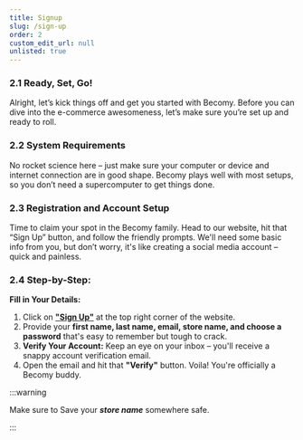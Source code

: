 ```yaml
---
title: Signup
slug: /sign-up
order: 2
custom_edit_url: null
unlisted: true
---
```



### 2.1 Ready, Set, Go!
Alright, let’s kick things off and get you started with Becomy. Before you can dive into the e-commerce awesomeness, let’s make sure you’re set up and ready to roll.

### 2.2 System Requirements
No rocket science here – just make sure your computer or device and internet connection are in good shape. Becomy plays well with most setups, so you don’t need a supercomputer to get things done.

### 2.3 Registration and Account Setup
Time to claim your spot in the Becomy family. Head to our website, hit that “Sign Up” button, and follow the friendly prompts. We'll need some basic info from you, but don’t worry, it's like creating a social media account – quick and painless.

### 2.4 Step-by-Step:

**Fill in Your Details:**

1. Click on [**"Sign Up"**](https://becomystaging.com/admin_users/sign_up) at the top right corner of the website.
2. Provide your **first name, last name, email, store name, and choose a password** that's easy to remember but tough to crack.
3. **Verify Your Account:** Keep an eye on your inbox – you'll receive a snappy account verification email.
4. Open the email and hit that **"Verify"** button. Voila! You're officially a Becomy buddy.

:::warning

Make sure to Save your _**store name**_ somewhere safe.

:::
